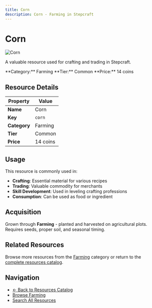 ```yaml
---
title: Corn
description: Corn - Farming in Stepcraft
---
```


# Corn

<div className="flex items-start gap-6 mb-8">
  <div className="flex-shrink-0">
    <img src="/assets/resources/farming/corn.png" alt="Corn" className="w-24 h-24 border rounded-lg" />
  </div>
  <div className="flex-1">
    <div className="space-y-2">
      <p className="text-lg text-muted-foreground">A valuable resource used for crafting and trading in Stepcraft.</p>
      <div className="flex flex-wrap gap-4 text-sm">
        <span className="px-2 py-1 bg-blue-100 dark:bg-blue-900 rounded-md">
          **Category:** Farming
        </span>
        <span className="px-2 py-1 bg-gray-100 dark:bg-gray-900 rounded-md">
          **Tier:** Common
        </span>
        <span className="px-2 py-1 bg-green-100 dark:bg-green-900 rounded-md">
          **Price:** 14 coins
        </span>
      </div>
    </div>
  </div>
</div>

## Resource Details

| Property | Value |
|----------|-------|
| **Name** | Corn |
| **Key** | `corn` |
| **Category** | Farming |
| **Tier** | Common |
| **Price** | 14 coins |


## Usage

This resource is commonly used in:

- **Crafting**: Essential material for various recipes
- **Trading**: Valuable commodity for merchants
- **Skill Development**: Used in leveling crafting professions
- **Consumption**: Can be used as food or ingredient

## Acquisition

Grown through **Farming** - planted and harvested on agricultural plots. Requires seeds, proper soil, and seasonal timing.

## Related Resources

Browse more resources from the [Farming](/docs/resources#farming) category or return to the [complete resources catalog](/docs/resources).

## Navigation

- [← Back to Resources Catalog](/docs/resources)
- [Browse Farming](/docs/resources#farming)
- [Search All Resources](/search)
